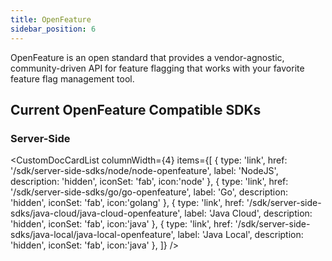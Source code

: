 ```yaml
---
title: OpenFeature
sidebar_position: 6
---
```



OpenFeature is an open standard that provides a vendor-agnostic, community-driven API for feature flagging that works with your favorite feature flag management tool.

## Current OpenFeature Compatible SDKs

### Server-Side

<CustomDocCardList  columnWidth={4}  items={[
    {
    type: 'link',
    href: '/sdk/server-side-sdks/node/node-openfeature',
    label: 'NodeJS',
    description: 'hidden',
    iconSet: 'fab',
    icon:'node'
  },
 {
    type: 'link',
    href: '/sdk/server-side-sdks/go/go-openfeature',
    label: 'Go',
    description: 'hidden',
    iconSet: 'fab',
    icon:'golang'
  },
    {
      type: 'link',
      href: '/sdk/server-side-sdks/java-cloud/java-cloud-openfeature',
      label: 'Java Cloud',
      description: 'hidden',
      iconSet: 'fab',
      icon:'java'
    },
    {
      type: 'link',
      href: '/sdk/server-side-sdks/java-local/java-local-openfeature',
      label: 'Java Local',
      description: 'hidden',
      iconSet: 'fab',
      icon:'java'
    },
]} />
